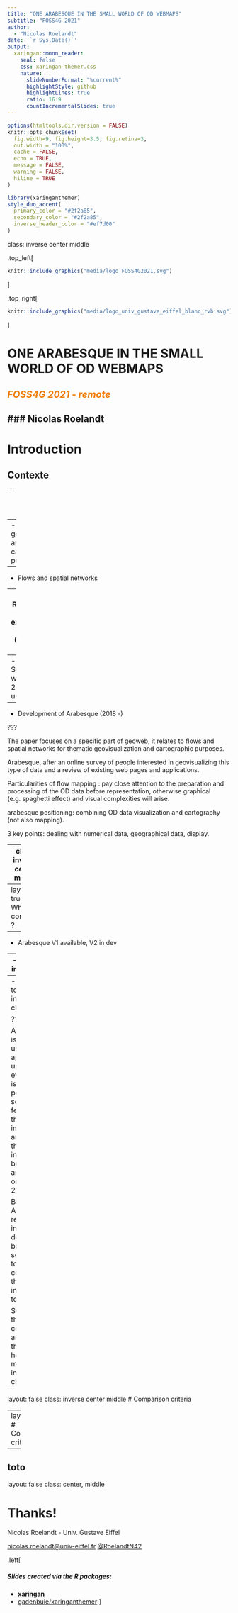 ---
title: "ONE ARABESQUE IN THE SMALL WORLD OF OD WEBMAPS"
subtitle: "FOSS4G 2021"  
author: 
  - "Nicolas Roelandt"
date: '`r Sys.Date()`'
output:
  xaringan::moon_reader:
    seal: false
    css: xaringan-themer.css
    nature:
      slideNumberFormat: "%current%"
      highlightStyle: github
      highlightLines: true
      ratio: 16:9
      countIncrementalSlides: true
---
```{r setup, include=FALSE}
options(htmltools.dir.version = FALSE)
knitr::opts_chunk$set(
  fig.width=9, fig.height=3.5, fig.retina=3,
  out.width = "100%",
  cache = FALSE,
  echo = TRUE,
  message = FALSE, 
  warning = FALSE,
  hiline = TRUE
)
```

```{r xaringan-themer, include=FALSE, warning=FALSE}
library(xaringanthemer)
style_duo_accent(
  primary_color = "#2f2a85",
  secondary_color = "#2f2a85",
  inverse_header_color = "#ef7d00"
)
```
class: inverse center middle

<style>
.top_left {
    left: 0;
    position: absolute;
    top: 0;
}
.top_left img {
margin: 0;
}

.top_right {
    right: 0;
    position: absolute;
    top: 0;
}
.top_right img {
margin: 0;
}
</style>



.top_left[
```{r logo, echo=FALSE, out.width="100%", eval=TRUE}
knitr::include_graphics("media/logo_FOSS4G2021.svg")
```
]

.top_right[
```{r logo2, echo=FALSE, out.width="100%", eval=TRUE}
knitr::include_graphics("media/logo_univ_gustave_eiffel_blanc_rvb.svg")
```
]


# ONE ARABESQUE IN THE SMALL WORLD OF OD WEBMAPS

## <span style='color:#ef7d00;'>_FOSS4G 2021 - remote_</span> 

### Nicolas Roelandt
---

# Introduction

## Contexte

--
- Focus on web applications

--
- Thematic geovisualization and cartographic purposes

--
- Flows and spatial networks

--
- Review of existing tools (2016 -)

--
- Survey within 200 users

--
- Development of Arabesque (2018 -)

???

The paper focuses on a specific part of geoweb, it relates to flows and spatial networks for thematic geovisualization and cartographic purposes.

Arabesque, after an online survey of people interested in geovisualizing this type of data and a review of existing web pages and applications.

Particularities of flow mapping : pay close attention to the preparation and processing of the OD data before representation, otherwise graphical (e.g. spaghetti effect) and visual complexities will arise.

arabesque positioning: combining OD data visualization and cartography (not also mapping). 

3 key points: dealing with numerical data, geographical data, display.


---
class: inverse center middle

# Why compare ?
---
layout: true
# Why compare ?
---

- Arabesque V1 available, V2 in dev

--
- Is it really innovative ?

--
- Help users to make an informed choice

???

Arabesque is now an usable application, useable by everyone.
It is not perfect, some features we think important are missing, there is inconvenient bugs.
So we are working on a version 2.

But is Arabesque really innovative, does it brings something to the community that are not in similare tools ?

So we made this comparison and wrote this paper to help user make an informed choice


---
layout: false
class: inverse center middle
# Comparison criteria

---
layout: true
# Comparison criteria

---

toto
---
layout: false
class: center, middle

# Thanks!

Nicolas Roelandt - Univ. Gustave Eiffel

[nicolas.roelandt@univ-eiffel.fr](mailto:nicolas.roelandt@univ-eiffel.fr) [@RoelandtN42](https://twitter.com/RoelandtN42)

.left[

##### Slides created via the R packages:

- [**xaringan**](https://github.com/yihui/xaringan)<br>
- [gadenbuie/xaringanthemer](https://github.com/gadenbuie/xaringanthemer)
]
